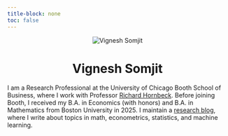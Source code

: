 ```yaml
---
title-block: none
toc: false
---
```


<div style="text-align: center;">
  <img src="images/headshot-zoomed.jpg" alt="Vignesh Somjit" class="headshot" />
  <h1 class="name-heading">Vignesh Somjit</h1>
</div>

I am a Research Professional at the University of Chicago Booth School of Business, where I work with Professor [Richard Hornbeck](https://www.chicagobooth.edu/faculty/directory/h/richard-hornbeck). Before joining Booth, I received my B.A. in Economics (with honors) and B.A. in Mathematics from Boston University in 2025. I maintain a [research blog](blog/blog-index.html), where I write about topics in math, econometrics, statistics, and machine learning. 